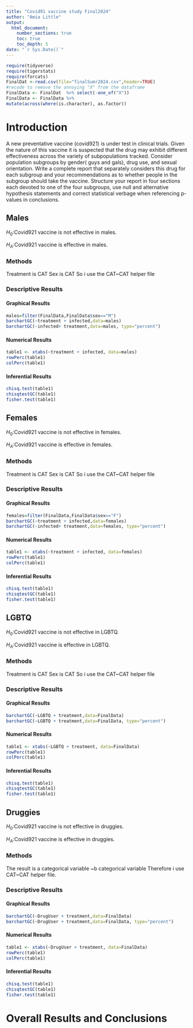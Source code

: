 ```yaml
---
title: "Covid91 vaccine study Final2024"
author: "Amia Little"
output: 
  html_document:
    number_sections: true
    toc: true
    toc_depth: 5
date: "`r Sys.Date()`" 
---
```


```r
require(tidyverse)
require(tigerstats)
require(forcats)
FinalDat <-read.csv(file="finalSumr2024.csv",header=TRUE)
#recode to remove the annoying "X" from the dataframe
FinalData <- FinalDat  %>% select(-one_of("X"))
FinalData <- FinalData %>%
mutate(across(where(is.character), as.factor))
```

# Introduction

A new  preventative vaccine (covid921) is under test in clinical trials. Given the nature of this vaccine it is suspected that the drug may exhibit different effectiveness across the variety of subpopulations tracked. Consider population subgroups by gender( guys and gals), drug use, and sexual orientation. Write a complete report that separately considers this drug for each subgroup and your recommendations as to whether people in the subgroup should take the vaccine. Structure your report in four sections each devoted to one of the
four subgroups, use null and alternative hypothesis statements and correct statistical verbage when referencing p-values in conclusions.

## Males

$H_0$:Covid921 vaccine is not effective in males.

$H_A$:Covid921 vaccine is effective in males.



### Methods

Treatment is CAT
Sex is CAT
So i use the CAT~CAT helper file


### Descriptive Results

#### Graphical Results 

```r
males=filter(FinalData,FinalData$sex=="M")
barchartGC(~treatment + infected,data=males)
barchartGC(~infected+ treatment,data=males, type="percent")

```


#### Numerical Results

```r
table1 <- xtabs(~treatment + infected, data=males)
rowPerc(table1)
colPerc(table1)
```

#### Inferential Results

```r
chisq.test(table1)
chisqtestGC(table1)
fisher.test(table1)
```




## Females 

$H_0$:Covid921 vaccine is not effective in females.

$H_A$:Covid921 vaccine is effective in females.


### Methods

Treatment is CAT 
Sex is CAT 
So i use the CAT~CAT helper file

### Descriptive Results


#### Graphical Results 

```r
females=filter(FinalData,FinalData$sex=="F")
barchartGC(~treatment + infected,data=females)
barchartGC(~infected+ treatment,data=females, type="percent")

```


#### Numerical Results 

```r
table1 <- xtabs(~treatment + infected, data=females)
rowPerc(table1)
colPerc(table1)
```




#### Inferential Results

```r
chisq.test(table1)
chisqtestGC(table1)
fisher.test(table1)
```




## LGBTQ 

$H_0$:Covid921 vaccine is not effective in LGBTQ.

$H_A$:Covid921 vaccine is effective in LGBTQ.

### Methods 

Treatment is CAT 
Sex is CAT 
So i use the CAT~CAT helper file



### Descriptive Results

#### Graphical Results

```r
barchartGC(~LGBTQ + treatment,data=FinalData)
barchartGC(~LGBTQ + treatment,data=FinalData, type="percent")

```



#### Numerical Results 

```r
table1 <- xtabs(~LGBTQ + treatment, data=FinalData)
rowPerc(table1)
colPerc(table1)
```



#### Inferential Results

```r
chisq.test(table1)
chisqtestGC(table1)
fisher.test(table1)
```



## Druggies 

$H_0$:Covid921 vaccine is not effective in druggies.

$H_A$:Covid921 vaccine is effective in druggies.

### Methods
 
The result is a categorical variable ~b categorical variable 
Therefore i use CAT~CAT helper file.
 
 
### Descriptive Results

#### Graphical Results

```r
barchartGC(~DrugUser + treatment,data=FinalData)
barchartGC(~DrugUser + treatment,data=FinalData, type="percent")

```

#### Numerical Results 

```r
table1 <- xtabs(~DrugUser + treatment, data=FinalData)
rowPerc(table1)
colPerc(table1)
```


#### Inferential Results



```r
chisq.test(table1)
chisqtestGC(table1)
fisher.test(table1)
```







# Overall Results and Conclusions